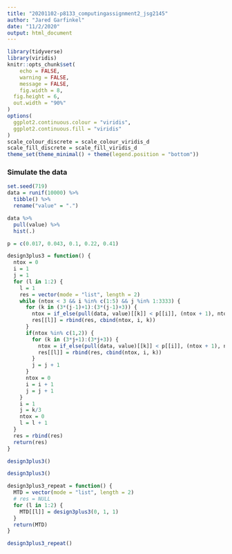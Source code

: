 ```yaml
---
title: "20201102-p8133_computingassignment2_jsg2145"
author: "Jared Garfinkel"
date: "11/2/2020"
output: html_document
---
```


```r
library(tidyverse)
library(viridis)
knitr::opts_chunk$set(
	echo = FALSE,
	warning = FALSE,
	message = FALSE,
	fig.width = 8, 
  fig.height = 6,
  out.width = "90%"
)
options(
  ggplot2.continuous.colour = "viridis",
  ggplot2.continuous.fill = "viridis"
)
scale_colour_discrete = scale_colour_viridis_d
scale_fill_discrete = scale_fill_viridis_d
theme_set(theme_minimal() + theme(legend.position = "bottom"))
```

### Simulate the data

```r
set.seed(719)
data = runif(10000) %>% 
  tibble() %>% 
  rename("value" = ".")

data %>% 
  pull(value) %>% 
  hist(.)
```

```r
p = c(0.017, 0.043, 0.1, 0.22, 0.41)
```



```r
design3plus3 = function() {
  ntox = 0
  i = 1
  j = 1
  for (l in 1:2) {
    l = 1
    res = vector(mode = "list", length = 2)
    while (ntox < 3 && i %in% c(1:5) && j %in% 1:3333) {
      for (k in (3*(j-1)+1):(3*(j-1)+3)) {
        ntox = if_else(pull(data, value)[[k]] < p[[i]], (ntox + 1), ntox)
        res[[l]] = rbind(res, cbind(ntox, i, k))
      }
      if(ntox %in% c(1,2)) {
        for (k in (3*j+1):(3*j+3)) {
          ntox = if_else(pull(data, value)[[k]] < p[[i]], (ntox + 1), ntox)
          res[[l]] = rbind(res, cbind(ntox, i, k))
        }
        j = j + 1
      }
      ntox = 0
      i = i + 1
      j = j + 1
    }
    i = 1
    j = k/3
    ntox = 0
    l = l + 1
  }
  res = rbind(res)
  return(res)
}

design3plus3()
```

```r
design3plus3()
```

```r
design3plus3_repeat = function() {
  MTD = vector(mode = "list", length = 2)
  # res = NULL
  for (l in 1:2) {
    MTD[[l]] = design3plus3(0, 1, 1)
  }
  return(MTD)
}

design3plus3_repeat()
```

